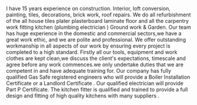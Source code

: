 I have 15 years experience on construction. Interior, loft conversion, painting, tiles, decorations, brick work, roof repairs. We do all refurbishment of the all house tiles plater plasterboard laminate floor and all the carpentry work fitting kitchen (plumbing electrician ) Ground work & Garden. 
Our team has huge experience in the domestic and commercial sectors,we have a great work ethic, and we are polite and professional. We offer outstanding workmanship in all aspects of our work by ensuring every project is completed to a high standard. Firstly all our tools, equipment and work clothes are kept clean,we discuss the client's expectations, timescale and agree before any work commences.we only undertake duties that we are competent in and have adequate training for.
Our company has fully qualified Gas Safe registered engineers who will provide a Boiler Installation Certificate or a Landlord Certificate .
Our qualified electrician will provide Part P Certificate.
The kitchen fitter is qualified and trained to provide a full design and fitting of high quality kitchens with many suppliers .
